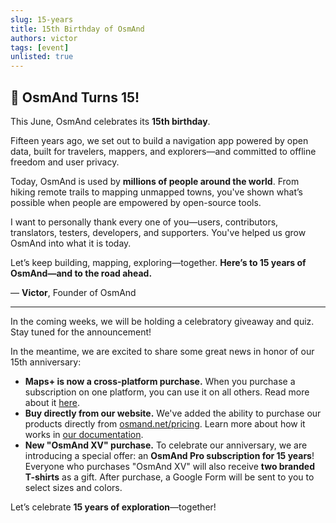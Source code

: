 ```yaml
---
slug: 15-years
title: 15th Birthday of OsmAnd
authors: victor
tags: [event] 
unlisted: true
---
```





## 🎉 OsmAnd Turns 15!

This June, OsmAnd celebrates its **15th birthday**.

Fifteen years ago, we set out to build a navigation app powered by open data, built for travelers, mappers, and explorers—and committed to offline freedom and user privacy.

<!--truncate-->

Today, OsmAnd is used by **millions of people around the world**. From hiking remote trails to mapping unmapped towns, you've shown what’s possible when people are empowered by open-source tools.

I want to personally thank every one of you—users, contributors, translators, testers, developers, and supporters. You've helped us grow OsmAnd into what it is today.

Let’s keep building, mapping, exploring—together.
**Here’s to 15 years of OsmAnd—and to the road ahead.**

— **Victor**,
Founder of OsmAnd

---

In the coming weeks, we will be holding a celebratory giveaway and quiz. Stay tuned for the announcement!

In the meantime, we are excited to share some great news in honor of our 15th anniversary:

* **Maps+ is now a cross-platform purchase.** When you purchase a subscription on one platform, you can use it on all others. Read more about it [here](https://osmand.net/docs/user/purchases/cross).
* **Buy directly from our website.** We've added the ability to purchase our products directly from [osmand.net/pricing](https://osmand.net/pricing). Learn more about how it works in [our documentation](https://osmand.net/docs/user/purchases/web).
* **New "OsmAnd XV" purchase.** To celebrate our anniversary, we are introducing a special offer: an **OsmAnd Pro subscription for 15 years**! Everyone who purchases "OsmAnd XV" will also receive **two branded T-shirts** as a gift. After purchase, a Google Form will be sent to you to select sizes and colors.

Let’s celebrate **15 years of exploration**—together!